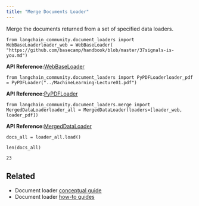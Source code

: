 ```yaml
---
title: "Merge Documents Loader"
---
```


Merge the documents returned from a set of specified data loaders.

```
from langchain_community.document_loaders import WebBaseLoaderloader_web = WebBaseLoader(    "https://github.com/basecamp/handbook/blob/master/37signals-is-you.md")
```

**API Reference:**[WebBaseLoader](https://python.langchain.com/api_reference/community/document_loaders/langchain_community.document_loaders.web_base.WebBaseLoader.html)

```
from langchain_community.document_loaders import PyPDFLoaderloader_pdf = PyPDFLoader("../MachineLearning-Lecture01.pdf")
```

**API Reference:**[PyPDFLoader](https://python.langchain.com/api_reference/community/document_loaders/langchain_community.document_loaders.pdf.PyPDFLoader.html)

```
from langchain_community.document_loaders.merge import MergedDataLoaderloader_all = MergedDataLoader(loaders=[loader_web, loader_pdf])
```

**API Reference:**[MergedDataLoader](https://python.langchain.com/api_reference/community/document_loaders/langchain_community.document_loaders.merge.MergedDataLoader.html)

```
docs_all = loader_all.load()
```

```
len(docs_all)
```

```
23
```

## Related

* Document loader [conceptual guide](/oss/concepts/document_loaders)
* Document loader [how-to guides](/oss/how_to/#document-loaders)
